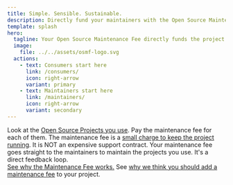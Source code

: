 ```yaml
---
title: Simple. Sensible. Sustainable.
description: Directly fund your maintainers with the Open Source Maintenance Fee.
template: splash
hero:
  tagline: Your Open Source Maintenance Fee directly funds the project maintainers you depend on.
  image:
    file: ../../assets/osmf-logo.svg
  actions:
    - text: Consumers start here
      link: /consumers/
      icon: right-arrow
      variant: primary
    - text: Maintainers start here
      link: /maintainers/
      icon: right-arrow
      variant: secondary
---
```



<YoutubeEmbed videoid="BpubQmMDY7c" playLabel="Introduction to the Open Source Maintenance Fee" />

<CardGrid stagger>
  <Card title="Simple" icon="right-arrow">
    Look at the <a href='/consumers/which/'>Open Source Projects you use</a>. Pay the maintenance fee for each of them.
  </Card>
  <Card title="Sensible" icon="right-arrow">
    The maintenance fee is a <a href='/consumers/pay/'>small charge to keep the project running</a>. It is NOT an expensive support contract.
  </Card>
  <Card title="Sustainable" icon="heart">
    Your maintenance fee goes straight to the maintainers to maintain the projects you use. It's a direct feedback loop.
    <br/>
    <a href='/consumers/'>See why the Maintenance Fee works.</a>
  </Card>
  <Card title="Are you an Open Source Maintainer?" icon="seti:git">
    See <a href='/maintainers/'>why we think you should add a maintenance fee</a> to your project.
  </Card>
</CardGrid>

<script>{`
  const h1 = document.querySelector('h1');
  h1.innerHTML = h1.innerText.split(' ').map(x=> '<span class="title-anim">'+x+'</span>').join(' ');
`}</script>
